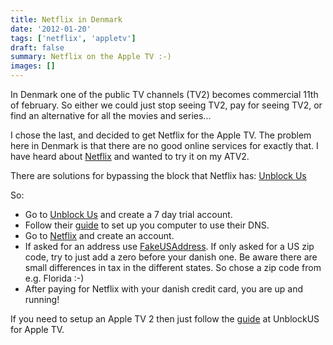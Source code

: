 ```yaml
---
title: Netflix in Denmark
date: '2012-01-20'
tags: ['netflix', 'appletv']
draft: false
summary: Netflix on the Apple TV :-)
images: []
---
```

In Denmark one of the public TV channels (TV2) becomes commercial 11th of february.
So either we could just stop seeing TV2, pay for seeing TV2, 
or find an alternative for all the movies and series...

I chose the last, and decided to get Netflix for the Apple TV. 
The problem here in Denmark is that there are no good online services for exactly 
that. I have heard about [Netflix](http://www.netflix.com) and wanted to try it on my ATV2.

There are solutions for bypassing the block that Netflix has: [Unblock Us](http://www.unblock-us.com)

So:

- Go to [Unblock Us](http://www.unblock-us.com) and create a 7 day trial account.
- Follow their [guide](http://unblock-us.com/how-to-set-up) to set up you computer to use their DNS.
- Go to [Netflix](http://www.netflix.com) and create an account.
- If asked for an address use [FakeUSAddress](http://www.fakeusaaddress.com). If only asked for a US zip code, try to just add a zero before your danish one. Be aware there are small differences in tax in the different states. So chose a zip code from e.g. Florida :-)
- After paying for Netflix with your danish credit card, you are up and running!

If you need to setup an Apple TV 2 then just follow the [guide](http://support.unblock-us.com/customer/portal/articles/291549) at UnblockUS for Apple TV.
